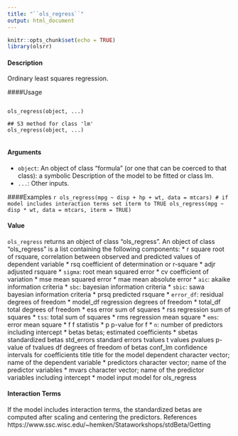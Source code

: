 ```yaml
---
title: "``ols_regress``"
output: html_document
---
```


```r
knitr::opts_chunk$set(echo = TRUE)
library(olsrr)
```

#### Description 
 
Ordinary least squares regression.

####Usage 
<pre><code>
ols_regress(object, ...)

## S3 method for class 'lm'
ols_regress(object, ...)

</code></pre>

#### Arguments
* ``object``: An object of class "formula" (or one that can be coerced to that class): a symbolic Description of the model to be fitted or class lm.
* ``...``: Other inputs.

####Examples 
 ```r

ols_regress(mpg ~ disp + hp + wt, data = mtcars)
# if model includes interaction terms set iterm to TRUE
ols_regress(mpg ~ disp * wt, data = mtcars, iterm = TRUE)
```


#### Value
``ols_regress`` returns an object of class "ols_regress". An object of class "ols_regress" is a list containing the following components:
* r square root of rsquare, correlation between observed and predicted values of dependent variable
* rsq coefficient of determination or r-square
* adjr adjusted rsquare
* ``sigma``: root mean squared error
* cv coefficient of variation
* mse mean squared error
* mae mean absolute error
* ``aic``: akaike information criteria
* ``sbc``: bayesian information criteria
* ``sbic``: sawa bayesian information criteria
* prsq predicted rsquare
* ``error_df``: residual degrees of freedom
* model_df regression degrees of freedom
* total_df total degrees of freedom
* ess error sum of squares
* rss regression sum of squares
* ``tss``: total sum of squares
* rms regression mean square
* ``ems``: error mean square
* f f statistis
* p p-value for f
* ``n``: number of predictors including intercept
* betas betas; estimated coefficients
* sbetas standardized betas
std_errors standard errors
tvalues t values
pvalues p-value of tvalues
df degrees of freedom of betas
conf_lm confidence intervals for coefficients
title title for the model
dependent character vector; name of the dependent variable
* predictors character vector; name of the predictor variables
* mvars character vector; name of the predictor variables including intercept
* model input model for ols_regress

#### Interaction Terms
If the model includes interaction terms, the standardized betas are computed after scaling and centering
the predictors.
References
https://www.ssc.wisc.edu/~hemken/Stataworkshops/stdBeta/Getting

